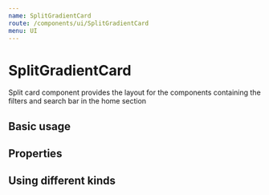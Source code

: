 ```yaml
---
name: SplitGradientCard
route: /components/ui/SplitGradientCard
menu: UI
---
```



# SplitGradientCard

Split card component provides the layout for the components containing the filters and search bar in the home section

## Basic usage

<Playground>
    <SplitGradientCard cardBorder="BorderBottomRight" hasPadding height="200px"></SplitGradientCard>
</Playground>

## Properties

<Props of={SplitGradientCard} />

## Using different kinds

<Playground>
    <SplitGradientCard cardBorder="BorderTop" hasPadding></SplitGradientCard>
    <br />
    <SplitGradientCard cardBorder="BorderAll" hasPadding></SplitGradientCard>
</Playground>
